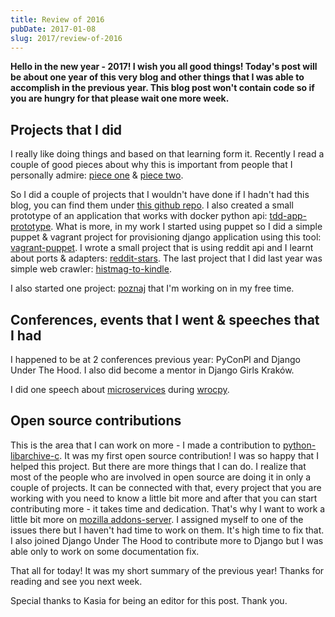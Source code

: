 ```yaml
---
title: Review of 2016
pubDate: 2017-01-08
slug: 2017/review-of-2016
---
```


**Hello in the new year - 2017! I wish you all good things! Today's post
will be about one year of this very blog and other things that I was
able to accomplish in the previous year. This blog post won't contain
code so if you are hungry for that please wait one more week.**

## Projects that I did

I really like doing things and based on that learning form it. Recently
I read a couple of good pieces about why this is important from people
that I personally admire: [piece
one](https://www.pydanny.com/code-code-code.html) & [piece
two](https://github.com/wesbos/ama/issues/62).

So I did a couple of projects that I wouldn't have done if I hadn't had
this blog, you can find them under [this github
repo](https://github.com/krzysztofzuraw/personal-blog-projects). I also
created a small prototype of an application that works with docker
python api:
[tdd-app-prototype](https://github.com/krzysztofzuraw/tdd-app-prototype).
What is more, in my work I started using puppet so I did a simple puppet
& vagrant project for provisioning django application using this tool:
[vagrant-puppet](https://github.com/krzysztofzuraw/vagrant-puppet). I
wrote a small project that is using reddit api and I learnt about ports
& adapters:
[reddit-stars](https://github.com/krzysztofzuraw/reddit-stars). The last
project that I did last year was simple web crawler:
[histmag-to-kindle](https://github.com/krzysztofzuraw/histmag_to_kindle).

I also started one project:
[poznaj](https://github.com/kj-wroclaw/poznaj-backend) that I'm working
on in my free time.

## Conferences, events that I went & speeches that I had

I happened to be at 2 conferences previous year:
PyConPl and Django Under The Hood. I also did become a mentor in
Django Girls Kraków.

I did one speech about
[microservices](http://www.slideshare.net/Krzysztofuraw/wrocpy-32-microservices-in-flask)
during [wrocpy](https://www.meetup.com/wrocpy/).

## Open source contributions

This is the area that I can work on more - I made a contribution to
[python-libarchive-c](https://github.com/Changaco/python-libarchive-c).
It was my first open source contribution! I was so happy that I helped
this project. But there are more things that I can do. I realize that
most of the people who are involved in open source are doing it in only
a couple of projects. It can be connected with that, every project that
you are working with you need to know a little bit more and after that
you can start contributing more - it takes time and dedication. That's
why I want to work a little bit more on [mozilla
addons-server](https://github.com/mozilla/addons-server). I assigned
myself to one of the issues there but I haven't had time to work on
them. It's high time to fix that. I also joined Django Under The Hood to
contribute more to Django but I was able only to work on some
documentation fix.

That all for today! It was my short summary of the previous year! Thanks
for reading and see you next week.

Special thanks to Kasia for being an editor for this post. Thank you.
